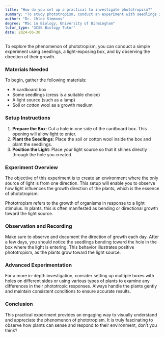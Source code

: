 ```yaml
---
title: "How do you set up a practical to investigate phototropism?"
summary: "To study phototropism, conduct an experiment with seedlings in a box with a light hole, and observe how the seedlings grow towards the light source."
author: "Dr. Chloe Simmons"
degree: "MSc in Biology, University of Birmingham"
tutor_type: "GCSE Biology Tutor"
date: 2024-06-30
---
```


To explore the phenomenon of phototropism, you can conduct a simple experiment using seedlings, a light-exposing box, and by observing the direction of their growth.

### Materials Needed
To begin, gather the following materials:
- A cardboard box
- Some seedlings (cress is a suitable choice)
- A light source (such as a lamp)
- Soil or cotton wool as a growth medium

### Setup Instructions
1. **Prepare the Box**: Cut a hole in one side of the cardboard box. This opening will allow light to enter.
2. **Plant the Seedlings**: Place the soil or cotton wool inside the box and plant the seedlings.
3. **Position the Light**: Place your light source so that it shines directly through the hole you created.

### Experiment Overview
The objective of this experiment is to create an environment where the only source of light is from one direction. This setup will enable you to observe how light influences the growth direction of the plants, which is the essence of phototropism. 

Phototropism refers to the growth of organisms in response to a light stimulus. In plants, this is often manifested as bending or directional growth toward the light source.

### Observation and Recording
Make sure to observe and document the direction of growth each day. After a few days, you should notice the seedlings bending toward the hole in the box where the light is entering. This behavior illustrates positive phototropism, as the plants grow toward the light source.

### Advanced Experimentation
For a more in-depth investigation, consider setting up multiple boxes with holes on different sides or using various types of plants to examine any differences in their phototropic responses. Always handle the plants gently and maintain consistent conditions to ensure accurate results.

### Conclusion
This practical experiment provides an engaging way to visually understand and appreciate the phenomenon of phototropism. It is truly fascinating to observe how plants can sense and respond to their environment, don’t you think?
    